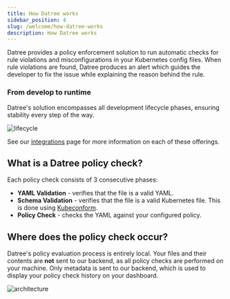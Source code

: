 ```yaml
---
title: How Datree works
sidebar_position: 4
slug: /welcome/how-datree-works
description: How Datree works
---
```


Datree provides a policy enforcement solution to run automatic checks for rule violations and misconfigurations in your Kubernetes config files. When rule violations are found, Datree produces an alert which guides the developer to fix the issue while explaining the reason behind the rule.  

### From develop to runtime

Datree's solution encompasses all development lifecycle phases, ensuring stability every step of the way.

![lifecycle](/img/welcome/getting-started/offerings.png)

See our [integrations](/integrations) page for more information on each of these offerings.

## What is a Datree policy check?

Each policy check consists of 3 consecutive phases:
- **YAML Validation** - verifies that the file is a valid YAML.
- **Schema Validation** - verifies that the file is a valid Kubernetes file. This is done using [Kubeconform](https://github.com/yannh/kubeconform).
- **Policy Check** - checks the YAML against your configured policy.

## Where does the policy check occur?

Datree's policy evaluation process is entirely local. Your files and their contents are **not** sent to our backend, as all policy checks are performed on your machine. Only metadata is sent to our backend, which is used to display your policy check history on your dashboard.

![architecture](/img/welcome/how-datree-works/architecture_light.png)
